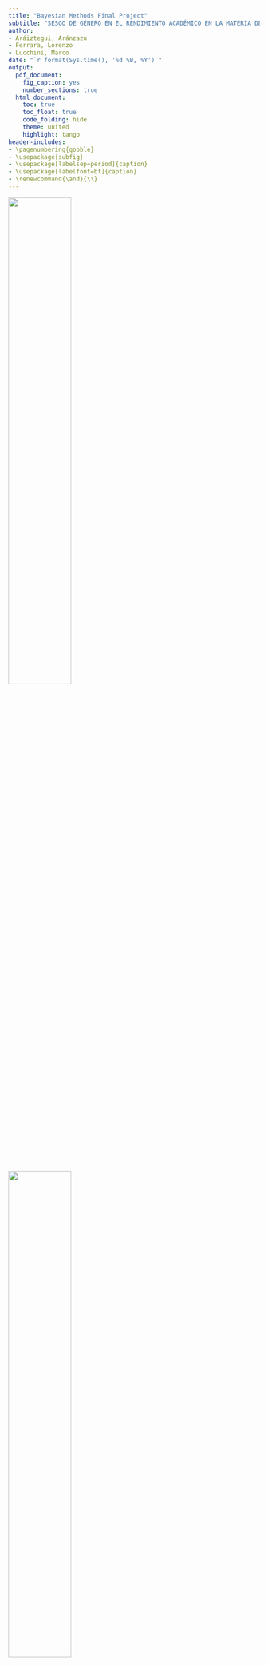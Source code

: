 ```yaml
---
title: "Bayesian Methods Final Project"
subtitle: "SESGO DE GÉNERO EN EL RENDIMIENTO ACADÉMICO EN LA MATERIA DE MATEMÁTICAS"
author:
- Aráiztegui, Aránzazu
- Ferrara, Lorenzo
- Lucchini, Marco
date: "`r format(Sys.time(), '%d %B, %Y')`"
output:
  pdf_document: 
    fig_caption: yes
    number_sections: true
  html_document:
    toc: true
    toc_float: true
    code_folding: hide
    theme: united
    highlight: tango
header-includes:
- \pagenumbering{gobble}
- \usepackage{subfig}
- \usepackage[labelsep=period]{caption}
- \usepackage[labelfont=bf]{caption}
- \renewcommand{\and}{\\}
---
```



\renewcommand{\contentsname}{Índice}
\renewcommand{\figurename}{Figura}
\renewcommand{\tablename}{Tabla}

\captionsetup{width=.75\textwidth}

\vspace{120mm}

<left>
![](Logo UPC.png){width="50%"}
</left> <right>
![](Logo UB.png){width="50%"}
</right> 

\newpage

\tableofcontents

\pagebreak

\pagenumbering{arabic}


```r
knitr::opts_chunk$set(echo = FALSE, warning = FALSE)
knitr::opts_chunk$set(out.width = '70%')
knitr::opts_chunk$set(fig.align = "center")
# knitr::opts_chunk$set(results = "hide")
# knitr::opts_chunk$set(message =FALSE)
library(knitr)
library(kableExtra)
library(summarytools)
library(ggplot2)
library(fastDummies)
library(R2jags)
library(truncnorm)
```

```r
load("alumni.Rdata")
alumni$AREA_TERRITORIAL[alumni$AREA_TERRITORIAL == "Maresme Vallès Oriental" | alumni$AREA_TERRITORIAL == "Maresme-Vallès Oriental"] = "Maresme - Vallès Oriental" 

alumni$AREA_TERRITORIAL = factor(alumni$AREA_TERRITORIAL)
```




# Introducción 

El sesgo de género está presente en numerosos ámbitos de nuestra vida y se aprecia de forma notable en el ámbito educativo, más concretamente en las materias del ámbito STEAM. 
\
Parece ser que aunque no hay una evidente brecha de género en el comienzo de los estudios primarios, el sesgo de género comienza a aparecer de forma clara a lo largo del proceso educativo, agudizándose en las últimas etapas de la educación obligatoria y evidenciándose de forma clara en la educación universitaria.

## Descripción del problema

Con el objetivo de evaluar la capacidad y el nivel de competencia en las diferentes áreas del conocimiento que tiene el alumnado de Cataluña, el Departament d’Educació de la Generalitat de Cataluña realiza una prueba de competencias y conocimientos básicos en las áreas lingüísticas, matemáticas y científico-tecnológicas en los últimos cursos de la educación primaria y secundaria.
\
Según el Departament se trata de una evaluación de carácter formativo y orientador que pueda servir tanto a los centros como al profesorado y al propio Departament para impulsar las mejoras en el sistema educativo catalán.


## Objectivos del modelo

Este trabajo tiene como objetivo principal ver si existe un sesgo de género en los resultados obtenidos en la competencia matemática con respecto al sexo y a las competencias humanísticas para ello intentaremos crear un modelo que relacione la puntuación obtenida en la competencia matemática con respecto al sexo, a las competencias lingüísticas e incluso con respecto al tipo de centro educativo o al tamaño de la población. 
\
De esta manera podríamos ver si en el sexo femenino no se da una diferencia entre el rendimiento en humanidades y matemáticas, personas con bajo rendimiento en humanidades también lo tendrían en matemáticas. 
\
Y en cambio en el sexo masculino personas con bajo rendimiento en humanidades tendrían buenos resultados en matemáticas.
\
Si ampliamos los datos y vemos la tabla de resultados para un mismo individuo en sexto de primaria y cuarto de la podríamos establecer un segundo objetivo que sería ver si se mantienen los resultados en ambos sexos o si hay diferencias significativas en cuanto al rendimiento en el área de matemáticas al aumentar la edad.


\newpage

# Descripción de la base de datos

La base de datos utilizada es una mezcla de los datos ofrecidos para cuarto curso de ESO y los datos que se ofrecen para sexto curso de primaria. La razón de realizar la fusión de las dos tablas es poder evaluar la evolución de una misma persona desde el final de la educación primaria hasta el final de la educación secundaria. Se puede acceder a la base de datos completa en el siguiente enlace:
\
[Avaluació de quart d’Educació Secundària Obligatòria | Dades obertes de Catalunya](https://analisi.transparenciacatalunya.cat/Educaci-/Avaluaci-de-quart-d-Educaci-Secund-ria-Obligat-ria/59vm-wwq7)

[Avaluació de sisè d'educació primària | Dades obertes de Catalunya](https://analisi.transparenciacatalunya.cat/Educaci-/Avaluaci-de-sis-d-educaci-prim-ria/rk5x-gny6)
\
El dataset contiene los resultados obtenidos por el alumnado de cuarto curso de ESO y los datos que se ofrecen para sexto curso de primaria en la evaluación de competencias básicas desde el año 2012.
\
El código de alumno se utilizó para hacer comparativas con los resultados obtenidos.
\
La base de datos ha sido actualizada el 20 de octubre de 2022 y contiene los datos de 46384 estudiantes.



## Definición de las variables utilizadas

Base de dades 

| Nom de columna | Descripció | Tipus |
|--------------------|-----------------------------------------------|----------------|
| PMAT_4 | Puntuació global ponderada de competència matemàtica en el examen de Quart | Nombre |
| PMAT_6 | Puntuació global ponderada de competència matemàtica en el examen de Sisè | Nombre |
| PLENG_4 | Puntuació global ponderada de la competència lingüística en llengua catalana y castellana en el examen de Quart | Nombre |
| PLENG_6 | Puntuació global ponderada de la competència lingüística en llengua catalana y castellana en el examen de Sisè | Nombre |
| PANG_4 | Puntuació global ponderada de la competència lingüística en llengua anglesa en el examen de Quart | Nombre |
| PANG_6 | Puntuació global ponderada de la competència lingüística en llengua anglesa en el examen de Sisè | Nombre |
| GENERE | Gènere de l’alumne/a que es presenta a l’avaluació | Text Pla |
| AREA_TERRITORIAL | Regió on es troba el centre de l’alumne/a que es presenta a l’avaluació | Text Pla |
| NATURALESA | Determina si el centre de l’alumne/a és públic, privat o concertat | Text Pla |
| HÀBITAT | Municipis per trams de població | Text Pla|



## Análisis exploratorio de los datos

En el análisis inicial de los datos podemos ver que la distribución de hombres y mujeres es uniforme con una proporción de 50,1% niños y 49,9% niñasen. 
\
La distribución de alumnos por áreas es la siguiente.

```r
area = alumni$AREA_TERRITORIAL
ggplot(data.frame(area), aes(x=area)) +
  geom_bar(fill="royalblue3") +
  theme(axis.text.x = element_text(angle = 335, vjust = 1, hjust=0)) +
  theme(plot.margin = margin(0,2,0,2, "cm")) +
  ggtitle("Distribución de alumnos entre las áreas", ) + 
  ylab("Número") +
  xlab("Àrea")
```

Según el tamaño de la población los datos de los que disponemos se concentran en individuos de ciudades de tamaño medio o grande.

```r
ciudad = factor(alumni$HÀBITAT, levels = c("Fins a 10000", "De 10001 a 100000", "Més de 100000"))
ggplot(data.frame(ciudad), aes(x=ciudad)) +
  geom_bar(fill="royalblue3") +
  theme(axis.text.x = element_text(angle = 335, vjust = 0.5, hjust=0)) +
  theme(plot.margin = margin(0,1,0,0, "cm")) +
  ggtitle("Distribución de alumnos entre las hàbitat", ) + 
  ylab("Número") +
  xlab("Habitàt")
```

Pasamos ahora a la nota obtenida en el examen de inglés, lengua y matemáticas en el examen de Sisè y Quart. Los grados se dividen entre niños y niñas. Del gráfico suponemos que los chicos tienden a tener peores notas en inglés y lengua mientras que obtienen mejores resultados en matemáticas con respecto a las chicas.

```r
set.seed(1234)
df=alumni[sample(1:length(alumni$PMAT_6), replace = F, size = 4000), ]

library(tidyverse)

df_tmp = df[,c("PMAT_4",   "PMAT_6",  "PLENG_4",   "PLENG_6",   "PANG_4", "PANG_6",  "GENERE")]
keep = c("PMAT_4",   "PMAT_6",  "PLENG_4",   "PLENG_6",   "PANG_4", "PANG_6",  "GENERE")
df2 = df_tmp[,keep] %>%   # select relevant columns 
  pivot_longer(c(1,2,3,4,5,6),names_to = 'Test')



library(ggplot2)
library(GGally)
ggplot(data = df2, aes(x=GENERE,y=value, fill=GENERE)) + 
  geom_boxplot()+
#  scale_fill_brewer(palette="Green") + 
#  geom_jitter(shape=16, position=position_jitter(0.2))+
  labs(title = 'Comparación de resultados educativos por género',
       y='Notas',x='') +
  facet_wrap(~Test,nrow = 1)
```


En el siguiente gráfico podemos ver las diferencias entre las calificaciones en matemáticas, inglés y lengua de cada sexo dependiendo del nivel educativo. Si comparamos la misma asignatura en los dos cursos los datos muestran una distribución casi lineal y con poca variabilidad, lo cual nos hace pensar que el alumnado que obtiene buenos resultados en sexto de primaria también obtienen buenos resultados al acabar la secundaria, como cabría esperar.
También cabe destacar la distribución de las frecuencias por género, en especial en el caso de matemáticas donde parece observarse una diferencia más evidente entre chicos y chicas.

```r
keep = c("PMAT_4",   "PMAT_6",  "PLENG_4",   "PLENG_6",   "PANG_4", "PANG_6",  "GENERE")
set.seed(1999)
df_sampl <- df[sample(1:dim(df)[1], 1000), keep]

# Different aesthetics for different plot sections and plot types
my_dens <- function(data, mapping, ...) {
  ggplot(data = data, mapping=mapping) +
    geom_density(..., mapping = ggplot2::aes(color = GENERE, alpha = 0.7), fill=NA) 
}

ggpairs(
  df_sampl[,],
  mapping = ggplot2::aes(color = GENERE, alpha = 0.8),
  diag = list(continuous = my_dens),
  upper = list(continuous = wrap("density", alpha = 0.5), combo = "box_no_facet"),
  lower = list(continuous = wrap("points", alpha = 0.3), combo = wrap("dot_no_facet", alpha = 0.4)),
  title = "Comparación de resultados entre sujetos"
)
```



\newpage
# Análisis bayesiano

## Modelo 1

Para describir qué tan bien obtendrá un estudiante en el examen Quart Maths, usamos las calificaciones que obtuvo en los exámenes Sise y las que obtuvo en los exámenes Quart English and Language. Dado que nuestro objetivo es explicar si el género influye en el desempeño de un estudiante, llevándolo a obtener mejores resultados que sus compañeros, utilizamos las calificaciones desde una perspectiva diferencial con respecto al promedio, es decir, $$ MAT_4 = MAT_4 - media(MAT_4) $$ y lo mismo para todos los demás grados utilizados dentro del modelo. También usamos el género del estudiante, la región de origen, el tamaño de la ciudad y la interacción entre el género y los puntajes de los exámenes de idioma de la escuela secundaria en el modelo. Esta última covariable nos ayudará a explicar si los chicos tienen rendimientos opuestos en las dos materias con respecto al rendimiento medio.
\
Se crea un modelo jerárquico con la región de origen para agregar un efecto aleatorio debido al área. Se supone que todas las regiones tienen una distribución normal con media 0 mientras que la varianza cambia para cada una. Sin embargo, se obtiene a partir de una única distribución común a todas las regiones.

### Presentacion del modelo

El modelo utilizado es el siguiente.

$$y_i \sim N( b_0 + mat_4*x^1_i + leng_4 * x^2_i + leng_6 * x^3_i + ing_4*x^4_i + ing^6*x^5_i  + \ publica*x^6_i $$ 
$$+ \ ciudPeq*x^7_i + ciudGrande*x^8_i + sexo_h*x^9_i + interaccion*x^2_i*x^9_i + G[area[i]], tau_y)$$

Suponemos que el coeficiente tiene la siguiente distribución. Elegimos la distribución normal estándar ya que las variables son un sesgo de la media de cada examen.

$$ b_0 \sim  N(0, 1) $$ 
$$ mat_4 \sim N(0, 1)   $$
$$ leng_4 \sim N(0, 1) $$
$$ leng_6 \sim N(0, 1) $$
$$ ing_4 \sim N(0, 1) $$
$$ ing_6 \sim N(0, 1) $$
$$ publica \sim N(0, 1) $$
$$ ciudPeq \sim N(0, 1) $$
$$ ciudGrande \sim N(0, 1) $$
$$ sexo_h \sim N(0, 1) \ \ \ x^9 \ es \ 1 \ si \ es \ hombre$$
$$ interaccion \sim N(0, 1) $$
$$ tau_y \sim \Gamma(0.001, 0.001) $$
$$ sigma_y = \frac{1}{\sqrt{tau_y}} $$
$$ G_i \sim N(0, tau_g) $$
$$ tau_g \sim \Gamma(0.001, 0.001) $$
$$ sigma_g = \frac{1}{\sqrt{tau_g}} $$


```r
names(alumni)[4] = "HABITAT"
alumni = dummy_cols(alumni, select_columns = c("NATURALESA", "GENERE", "HABITAT"), remove_first_dummy = T, remove_selected_columns = T)
areas = dummy_cols(data.frame(Area = alumni$AREA_TERRITORIAL), remove_first_dummy = T, remove_selected_columns = T)
names(areas)=levels(alumni$AREA_TERRITORIAL)[-1]
m=dim(areas)[2]

m4 = mean(alumni$PMAT_4)

alumni$PLENG_6 = alumni$PLENG_6 - mean(alumni$PLENG_6)  # Plen_6  = delta_pl_6
alumni$PLENG_4 = alumni$PLENG_4 - mean(alumni$PLENG_4)  # Plen_6  = delta_pl_6
alumni$PANG_6 = alumni$PANG_6 - mean(alumni$PANG_6)  # Plen_6  = delta_pa_6
alumni$PANG_4 = alumni$PANG_4 - mean(alumni$PANG_4)  # Plen_6  = delta_pa_4
alumni$PMAT_6 = alumni$PMAT_6 - mean(alumni$PMAT_6)  # Plen_6  = delta_pa_6
alumni$PMAT_4 = alumni$PMAT_4 - mean(alumni$PMAT_4)  # Plen_6  = delta_pa_6

n = 4000
set.seed(1234)
id_train = sample(1:length(alumni$PMAT_6), replace = F, size = n)
train = alumni[id_train, ]
test = alumni[-id_train, ]

areas_train = areas[id_train, ]
areas_test = areas[-id_train, ]

```


```r
mod.alumni.1 <- "
model {

 for (i in 1:n) {
  y[i]~ dnorm(b0 + mat6*x1[i] + leng4*x2[i] + leng6*x3[i] + ing4*x4[i] + ing6*x5[i] + publica*x6[i] + ciud_peq*x7[i] + ciud_grande*x8[i] + sexo*x9[i] + interaccion*x2[i]*x9[i] + sum(G*geo[i,]), tau_y)
 }
 
 b0 ~ dnorm(0, 1)
 mat6 ~ dnorm(0, 1)  
 leng4 ~ dnorm(0, 1)
 leng6 ~ dnorm(0, 1)
 ing4 ~ dnorm(0, 1)
 ing6 ~ dnorm(0, 1)
 publica ~ dnorm(0, 1)
 ciud_peq ~ dnorm(0, 1)
 ciud_grande ~ dnorm(0, 1)
 sexo ~ dnorm(0, 1)
 interaccion ~ dnorm(0, 1)

 tau_y ~ dgamma(0.001, 0.001)
 sigma_y <- 1/sqrt(tau_y)
 
 for(i in 1:m) {
  G[i] ~ dnorm(0, tau_g)
 }
 
 tau_g ~ dgamma(0.001, 0.001)
  sigma_g <- 1/sqrt(tau_g)
}
"

Iter <- 5000
Burn <- 400
Chain <- 2
Thin <- 1 # per eliminare l'effetto dell'autocorrelazione delle simulazioni

data.1 <- list(y = train$PMAT_4, x1 = train$PMAT_6, x2=train$PLENG_4, x3=train$PLENG_6, x4=train$PANG_4, x5=train$PANG_6, x6=train$NATURALESA_Pública, x7=train$`HABITAT_Fins a 10000`, x8=train$`HABITAT_Més de 100000`, x9=train$GENERE_H, geo= areas_train, n = dim(train)[1], m=m)

parameters.1 <- c("b0", "mat6", "leng4", "leng6", "ing4", "ing6", "publica", "ciud_peq", "ciud_grande", "sexo", "interaccion", "sigma_y", "sigma_g", "G")

initials.1=list(list(b0 = 3, mat6 = 1, leng4= 0.1, leng6=0, ing4=0, ing6=0, publica=0, ciud_peq=0,ciud_grande=0,sexo=0,interaccion=0,
                   tau_y = 4, tau_g= 4, G=rep(0,m)),
              list(b0 = 2, mat6 = 1.5, leng4= 0.2 , leng6=0, ing4=1, ing6=1, publica=1, ciud_peq=1, ciud_grande=1,sexo=1,interaccion=1,
                   tau_y = 2, tau_g = 2, G=rep(0,m)))
```

### Simulación de modelo

Ejecutamos nuestro modelo en un conjunto de datos de prueba de $4 \ 000$ estudiantes. Usamos el paquete `JAGS` para realizar simulaciones utilizando algoritmos de MCMC ya que realizar el problema analíticamente sería casi imposible.
\
Usando dos cadenas diferentes de 5000 iteraciones de largo y eliminando las primeras 400 iteraciones, obtenemos los siguientes resultados. Como puede ver, las dos cadenas convergen y, por lo tanto, el resultado de nuestro modelo es estable.

```r
alumni.sim.1 <- jags(data.1, inits=initials.1, parameters.to.save=parameters.1, 
		  n.iter=(Iter*Thin+Burn),n.burnin=Burn, n.thin=Thin, n.chains=Chain, 
		  model=textConnection(mod.alumni.1))
```

```r
par(mar = c(2, 2, 2, 2))
traceplot(alumni.sim.1, mfrow = c(4,3), varname = parameters.1, col=c("black","red"), ask=F)
```

### Interpretación y validación de los modelos

Los coeficientes obtenidos de nuestro modelo tienen las siguientes distribuciones. Si bien las distribuciones relativas a los votos parecen muy cercanas a cero, todas son significativas, el rango tan reducido se debe al valor de los votos que varía en un rango de alrededor de $\pm 30$ votos.
\ 
Sin embargo, es interesante observar que el efecto aleatorio debido a todas las regiones tiene una distribución centrada alrededor de 0. Lo mismo ocurre con el tamaño de la ciudad. Por lo tanto, no podemos considerar su contribución relevante dentro del modelo y, posteriormente, intentaremos eliminar su contribución.

```r
output = alumni.sim.1
significance = !(output$BUGSoutput$summary[,3]<0 & output$BUGSoutput$summary[,7]>0)
# print(significance)

linea = which(rownames(output$BUGSoutput$summary)=="deviance")
confid.inter = output$BUGSoutput$summary[-linea,c(3,7,1)]  # small, big, mean

par(mfrow=c(1,1), mar = c(6, 3, 2, 1))
plot(1:length(confid.inter[,1]), confid.inter[,3], col="grey", pch=16, axes = F, xlab="", ylab="", ylim = c(-3,11), main = "Intervalo de confianza del 95% para los coeficientes")
segments(x0=1:length(confid.inter[,1]), y0 = confid.inter[,1], x1 = 1:length(confid.inter[,1]), y1 = confid.inter[,2], lty = 2)
points(1:length(confid.inter[,1]), confid.inter[,3], col="grey", pch=16)
box()
axis(1, 1:length(rownames(confid.inter)), rownames(confid.inter), las = 2)
axis(2, -3:11, -3:11)
points(1:length(confid.inter[,1]), confid.inter[,2], col="red", pch=16)
points(1:length(confid.inter[,1]), confid.inter[,1], col="blue", pch=16)
abline(h=0, lty=2)

```


```r
print(alumni.sim.1, digits=2)
```


Ahora validamos nuestro modelo usando los cuantiles 25%, 50% y 75% como estadísticas. Estos valores los obtenemos simulando nuestro modelo sobre un subconjunto del testset obtenido como complemento del conjunto de entrenamiento inicial. Nuevamente usamos $4 \ 000$ estudiantes.


```r
M = 4000
# M = 10
set.seed(2023)
id_test_pred = sample(1:dim(test)[1],M)
test_pred = test[id_test_pred,-c(2,3)]
areas_test_pred = areas_test[id_test_pred,]
X = cbind(rep(1,n),as.matrix(test_pred), as.matrix(areas_test_pred), as.matrix(test_pred$PLENG_4*(test_pred$GENERE_H)))

C = confid.inter[,3]
C = C[c("b0", "mat6", "leng4", "leng6", "ing4", "ing6", "publica", "sexo", "ciud_peq", "ciud_grande", "G[1]",  "G[2]", "G[3]", "G[4]", "G[5]", "G[6]", "G[7]", "G[8]", "G[9]", "interaccion")]

y_t = rnorm(M, X %*% C, confid.inter["sigma_y",3]) + m4
per <- quantile(y_t, c(0.25, 0.5, 0.75))
# print(per)
# y_t <- rtruncnorm(M, a = -m4 ,b = 100-m4, X %*% C, confid.inter["sigma_y",3]) + m4
# per2 <- quantile(y_t, c(0.25, 0.5, 0.95))
# print(per2)
```

```r
real <- quantile(train$PMAT_4+m4, c(0.25, 0.5, 0.75))

ggplot() +
  geom_histogram(data=train, aes(x = PMAT_4+m4, y=..density..), color = "grey", fill = "royalblue3") +
  ggtitle("Comparación entre la distribución PMAT_4 y el valor obtenido por las estadísticas", ) +
  geom_vline(xintercept=per[1], linetype="dashed", color = "red", size = 1) +
  geom_vline(xintercept=per[2], linetype="dashed", color = "red", size = 1) + 
  geom_vline(xintercept=per[3], linetype="dashed", color = "red", size = 1) + 
  geom_vline(xintercept=real[1], linetype="dashed", color = "blue", size = 0.5) +
  geom_vline(xintercept=real[2], linetype="dashed", color = "blue", size = 0.5) + 
  geom_vline(xintercept=real[3], linetype="dashed", color = "blue", size = 0.5) + 
  ylab("Densidad") +
  xlab("Nota") 
```

Como puede verse, los tres estadísticos parecen estar bien dispuestos en la distribución de referencia, aunque se mantienen ligeramente por debajo de los valores reales.
\
Intentemos eliminar los efectos de área para que nuestro modelo sea más interpretable.

## Modelo 2 sin areas territoriales

Dado que los coeficientes de las áreas territoriales resultaron con una distribución centrada alrededor de cero, tratamos de eliminar esa covariable del modelo para que sea más fácil de interpretar.

### Presentacion de los modelos 2

Usamos el mismo modelo ilustrado arriba en el que eliminamos las covariables relacionadas con el área geográfica.
Para los coeficientes asumimos siempre una distribución normal estándar para partir de la hipótesis de que los alumnos se comportan con respecto a la media de los alumnos de la misma forma que se comportaron en los demás exámenes.

```r
mod.alumni.2 <- "
model {

 for (i in 1:n) {
  y[i]~ dnorm(b0 + mat6*x1[i] + leng4*x2[i] + leng6*x3[i] + ing4*x4[i] + ing6*x5[i] + publica*x6[i] + ciud_peq*x7[i] + ciud_grande*x8[i] + sexo*x9[i] + interaccion*x2[i]*x9[i], tau_y)
 }
 
 b0 ~ dnorm(0, 1)
 mat6 ~ dnorm(0, 1)  
 leng4 ~ dnorm(0, 1)
 leng6 ~ dnorm(0, 1)
 ing4 ~ dnorm(0, 1)
 ing6 ~ dnorm(0, 1)
 publica ~ dnorm(0, 1)
 ciud_peq ~ dnorm(0, 1)
 ciud_grande ~ dnorm(0, 1)
 sexo ~ dnorm(0, 1)
 interaccion ~ dnorm(0, 1)

 tau_y ~ dgamma(0.001, 0.001)
 sigma_y <- 1/sqrt(tau_y)

}
"

Iter <- 5000
Burn <- 400
Chain <- 2
Thin <- 1 #per eliminare l'effetto dell'autocorrelazione delle simulazioni

data.2 <- with(train, list(y = PMAT_4, x1 = PMAT_6, x2=PLENG_4, x3=PLENG_6, x4=PANG_4, x5=PANG_6, x6=NATURALESA_Pública, x7=`HABITAT_Fins a 10000`, x8=`HABITAT_Més de 100000`, x9=GENERE_H, n = dim(train)[1]))

parameters.2 <- c("b0", "mat6", "leng4", "leng6", "ing4", "ing6", "publica", "ciud_peq", "ciud_grande", "sexo", "interaccion", "sigma_y")

initials.2=list(list(b0 = 3, mat6 = 1, leng4= 0.1, leng6=0, ing4=0, ing6=0, publica=0, ciud_peq=0,ciud_grande=0,sexo=0, interaccion=0,
                   tau_y = 4),
              list(b0 = 2, mat6 = 1.5, leng4= 0.2, leng6=0, ing4=1, ing6=1, publica=1, ciud_peq=1, ciud_grande=1,sexo=1, interaccion=1,
                   tau_y = 2))
```

### Simulación de modelo 2

Al igual que hicimos en el modelo anterior, aquí también usamos el paquete JAGS para simular el modelo a través de MCMC. El resultado es el siguiente.

```R
alumni.sim.2 <- jags(data.2, inits=initials.2, parameters.to.save=parameters.2, 
		  n.iter=(Iter*Thin+Burn),n.burnin=Burn, n.thin=Thin, n.chains=Chain, 
		  model=textConnection(mod.alumni.2))
```

```r
par(mar = c(2, 2, 2, 2))
traceplot(alumni.sim.2, mfrow = c(4,3), varname = parameters.2, col=c("black","red"), ask=F)
```


También en este caso las cadenas convergen y luego procedemos a analizar el modelo.


### Interpretación y validación de los modelos 2

En cuanto al modelo 1, recordamos que las covariables relativas a las notas se expresan en términos de la diferencia entre el resultado y la media. Podemos ver que incluso después de eliminar las covariables relacionadas con el área geográfica, el coeficiente relacionado con la ciudad siempre se distribuye normalmente alrededor de 0.

```r
print(alumni.sim.2, digits=2)
```

```r
output = alumni.sim.2

significance = !(output$BUGSoutput$summary[,3]<0 & output$BUGSoutput$summary[,7]>0)
# print(significance)

linea = which(rownames(output$BUGSoutput$summary)=="deviance")
confid.inter = output$BUGSoutput$summary[-linea,c(3,7,1)]

par(mfrow=c(1,1), mar = c(6, 3, 2, 1))
plot(1:length(confid.inter[,1]), confid.inter[,3], col="grey", pch=16, axes = F, xlab="", ylab="", ylim = c(-3,11), main = "Intervalo de confianza del 95% para los coeficientes")
segments(x0=1:length(confid.inter[,1]), y0 = confid.inter[,1], x1 = 1:length(confid.inter[,1]), y1 = confid.inter[,2], lty = 2)
points(1:length(confid.inter[,1]), confid.inter[,3], col="grey", pch=16)
box()
axis(1, 1:length(rownames(confid.inter)), rownames(confid.inter), las = 2)
axis(2, -3:11, -3:11)
points(1:length(confid.inter[,1]), confid.inter[,2], col="red", pch=16)
points(1:length(confid.inter[,1]), confid.inter[,1], col="blue", pch=16)
abline(h=0, lty=2)
```

Como en el caso anterior, analicemos las estadísticas relativas a los percentiles 25%, 50% y 75%.

```r
M = 4000
# M = 10
set.seed(2023)
id_test_pred = sample(1:dim(test)[1],M)
test_pred = test[id_test_pred,-c(2,3)]
areas_test_pred = areas_test[id_test_pred,]
X = cbind(rep(1,n),as.matrix(test_pred), as.matrix(test_pred$PLENG_4*(test_pred$GENERE_H)))

C = confid.inter[,3]
C = C[c("b0", "mat6", "leng4", "leng6", "ing4", "ing6", "publica", "sexo", "ciud_peq", "ciud_grande", "interaccion")]

y_t = rnorm(M, X %*% C, confid.inter["sigma_y",3]) + m4
per <- quantile(y_t, c(0.25, 0.5, 0.75))
# print(per)
# y_t <- rtruncnorm(M, a = -m4 ,b = 100-m4, X %*% C, confid.inter["sigma_y",3]) + m4
# per2 <- quantile(y_t, c(0.25, 0.5, 0.95))
# print(per2)
```

```r
real <- quantile(train$PMAT_4+m4, c(0.25, 0.5, 0.75))

ggplot() +
  geom_histogram(data=train, aes(x = PMAT_4+m4, y=..density..), color = "grey", fill = "royalblue3") +
  ggtitle("Comparación entre la distribución PMAT_4 y el valor obtenido por las estadísticas", ) +
  geom_vline(xintercept=per[1], linetype="dashed", color = "red", size = 1) +
  geom_vline(xintercept=per[2], linetype="dashed", color = "red", size = 1) + 
  geom_vline(xintercept=per[3], linetype="dashed", color = "red", size = 1) + 
  geom_vline(xintercept=real[1], linetype="dashed", color = "blue", size = 0.5) +
  geom_vline(xintercept=real[2], linetype="dashed", color = "blue", size = 0.5) + 
  geom_vline(xintercept=real[3], linetype="dashed", color = "blue", size = 0.5) + 
  ylab("Densidad") +
  xlab("Nota") 
```
El modelo resultante parece ser casi tan fiel como el anterior y además en este caso las estadísticas obtenidas de la simulación con el test set tienen valores ligeramente inferiores a las estadísticas reales.
\
También en este caso se procede a eliminar la covariable de ciudad para obtener un modelo más fácilmente interpretable.

## Modelo 3: quito "ciudad"

Reducimos aún más nuestro modelo manteniendo únicamente las calificaciones obtenidas en los exámenes de Mate, idioma e inglés en los exámenes de Sisè, idioma e inglés en los exámenes de Quart, el género, el tipo de escuela (pública o privada) y la interacción entre género y nota de idioma en Quart.

### Presentacion de los modelos 3

El modelo implementado es el siguiente.


$$y_i \sim N( b_0 + mat_4*x^1_i + leng_4 * x^2_i + leng_6 * x^3_i + ing_4*x^4_i + ing^6*x^5_i  + \ publica*x^6_i + sexo_h*x^9_i + interaccion*x^3_i*x^9_i, tau_y)$$

Suponemos que el coeficiente tiene la siguiente distribución. Elegimos la distribución normal estándar ya que las variables son un sesgo de la media de cada examen.

$$ b_0 \sim  N(0, 1) $$ 
$$ mat_4 \sim N(0, 1)   $$
$$ leng_4 \sim N(0, 1) $$
$$ leng_6 \sim N(0, 1) $$
$$ ing_4 \sim N(0, 1) $$
$$ ing_6 \sim N(0, 1) $$
$$ publica \sim N(0, 1) $$
$$ sexo_h \sim N(0, 1) \ \ \ x^9 \ es \ 1 \ si \ es \ hombre$$
$$ interaccion \sim N(0, 1) $$
$$ tau_y \sim \Gamma(0.001, 0.001) $$
$$ sigma_y = \frac{1}{\sqrt{tau_y}} $$


```r
mod.alumni.3 <- "
model {

 for (i in 1:n) {
  y[i]~ dnorm(b0 + mat6*x1[i] + leng4*x2[i] + leng6*x3[i] + ing4*x4[i] + ing6*x5[i] + publica*x6[i] + sexo*x9[i] + interaccion*x2[i]*x9[i], tau_y)
 }
 
 b0 ~ dnorm(0, 1)
 mat6 ~ dnorm(0, 1)  
 leng4 ~ dnorm(0, 1)
 leng6 ~ dnorm(0, 1)
 ing4 ~ dnorm(0, 1)
 ing6 ~ dnorm(0, 1)
 publica ~ dnorm(0, 1)
 sexo ~ dnorm(0, 1)
 interaccion ~ dnorm(0, 1)

 tau_y ~ dgamma(0.001, 0.001)
 sigma_y <- 1/sqrt(tau_y)

}
"

Iter <- 5000
Burn <- 400
Chain <- 2
Thin <- 1 #per eliminare l'effetto dell'autocorrelazione delle simulazioni

data.3 <- with(train, list(y = PMAT_4, x1 = PMAT_6, x2=PLENG_4, x3=PLENG_6, x4=PANG_4, x5=PANG_6, x6=NATURALESA_Pública, x9=GENERE_H, n = dim(train)[1]))

parameters.3 <- c("b0", "mat6", "leng4", "leng6", "ing4", "ing6", "publica", "sexo", "interaccion", "sigma_y")

initials.3=list(list(b0 = 3, mat6 = 1, leng4= 0.1, leng6=0, ing4=0, ing6=0, publica=0,sexo=0, interaccion=0,
                   tau_y = 4),
              list(b0 = 2, mat6 = 1.5, leng4= 0.3, leng6=0, ing4=1, ing6=1, publica=1, sexo=1, interaccion=1,
                   tau_y = 2))
```

### Simulación de modelo 3

También en este caso se simula el modelo ya que una resolución analítica requeriría un esfuerzo computacional más que considerable.

```r
alumni.sim.3 <- jags(data.3, inits=initials.3, parameters.to.save=parameters.3, 
		  n.iter=(Iter*Thin+Burn),n.burnin=Burn, n.thin=Thin, n.chains=Chain, 
		  model=textConnection(mod.alumni.3))
```

```r
par(mar = c(2, 2, 2, 2))
traceplot(alumni.sim.3, mfrow = c(4,3), varname = parameters.3, col=c("black","red"), ask=F)
```


Como puede verse también en este caso el modelo converge.

### Interpretación y validación de los modelos 3

También en este modelo recordamos que los coeficientes relativos a los resultados escolares se obtienen como diferencia de la media relativa al examen. Observamos que son valores muy cercanos a 0 pero a pesar de esto las distribuciones no contienen 0 en el intervalo de confianza del 95%. Por lo tanto, todas las covariables son significativas.

```r
print(alumni.sim.3, digits=2)
```


```r
output = alumni.sim.3
significance = !(output$BUGSoutput$summary[,3]<0 & output$BUGSoutput$summary[,7]>0)
# print(significance)

linea = which(rownames(output$BUGSoutput$summary)=="deviance")
confid.inter = output$BUGSoutput$summary[-linea,c(3,7,1)]

par(mfrow=c(1,1), mar = c(6, 3, 2, 1))
plot(1:length(confid.inter[,1]), confid.inter[,3], col="grey", pch=16, axes = F, xlab="", ylab="", ylim = c(-3,11), main = "Intervalo de confianza del 95% para los coeficientes")
segments(x0=1:length(confid.inter[,1]), y0 = confid.inter[,1], x1 = 1:length(confid.inter[,1]), y1 = confid.inter[,2], lty = 2)
points(1:length(confid.inter[,1]), confid.inter[,3], col="grey", pch=16)
box()
axis(1, 1:length(rownames(confid.inter)), rownames(confid.inter), las = 2)
axis(2, -3:11, -3:11)
points(1:length(confid.inter[,1]), confid.inter[,2], col="red", pch=16)
points(1:length(confid.inter[,1]), confid.inter[,1], col="blue", pch=16)
abline(h=0, lty=2)
```


También en este caso analizamos las estadísticas de los percentiles 25%, 50%, 75%. Nos referimos siempre a la distribución real de las notas obtenidas por los alumnos.


```r
M = 4000
# M = 10
set.seed(2023)
id_test_pred = sample(1:dim(test)[1],M)
test_pred = test[id_test_pred,-c(2,3,10, 11)]
X = cbind(rep(1,n),as.matrix(test_pred), as.matrix(test_pred$PLENG_4*(test_pred$GENERE_H)))

C = confid.inter[,3]
C = C[c("b0", "mat6", "leng4", "leng6", "ing4", "ing6", "publica", "sexo", "interaccion")]

# y_t <- rtruncnorm(M,0,100, X %*% C, confid.inter["sigma_y",3])
y_t = rnorm(M, X %*% C, confid.inter["sigma_y",3]) + m4
#y_t <- rtruncnorm(M, a = -m4 ,b = 100-m4, X %*% C, confid.inter["sigma_y",3]) + m4
per <- quantile(y_t, c(0.25, 0.5, 0.75))
# print(per)
```

```r
real <- quantile(train$PMAT_4+m4, c(0.25, 0.5, 0.75))

ggplot() +
  geom_histogram(data=train, aes(x = PMAT_4+m4, y=..density..), color = "grey", fill = "royalblue3") +
  ggtitle("Comparación entre la distribución PMAT_4 y el valor obtenido por las estadísticas", ) +
  geom_vline(xintercept=per[1], linetype="dashed", color = "red", size = 1) +
  geom_vline(xintercept=per[2], linetype="dashed", color = "red", size = 1) + 
  geom_vline(xintercept=per[3], linetype="dashed", color = "red", size = 1) + 
  geom_vline(xintercept=real[1], linetype="dashed", color = "blue", size = 0.5) +
  geom_vline(xintercept=real[2], linetype="dashed", color = "blue", size = 0.5) + 
  geom_vline(xintercept=real[3], linetype="dashed", color = "blue", size = 0.5) + 
  ylab("Densidad") +
  xlab("Nota") 
```

Las estadísticas siempre están a la izquierda de las estadísticas reales, pero aún consideramos que el modelo es satisfactorio y sin una pérdida significativa de descriptividad en comparación con el modelo inicial, que era mucho más pesado.
Comparando también los índices DIC vemos que los modelos tienen los siguientes valores mod_1 = `r round(alumni.sim.1$BUGSoutput$DIC,2)` , mod_2 = `r round(alumni.sim.2$BUGSoutput$DIC,2)` and mod_3 = `r round(alumni.sim.3$BUGSoutput$DIC,2)`. Les recordamos que para el índice DIC más bajo es mejor por lo que confirmamos la elección del modelo 3.
\
Así que vamos a analizarlo en detalle.




\newpage 

# Implementación del modelo

```r
load("alumni.Rdata")
alumni$AREA_TERRITORIAL[alumni$AREA_TERRITORIAL == "Maresme Vallès Oriental" | alumni$AREA_TERRITORIAL == "Maresme-Vallès Oriental"] = "Maresme - Vallès Oriental" 

alumni$AREA_TERRITORIAL = factor(alumni$AREA_TERRITORIAL)

names(alumni)[4] = "HABITAT"
alumni = dummy_cols(alumni, select_columns = c("NATURALESA", "GENERE", "HABITAT"), remove_first_dummy = T, remove_selected_columns = T)
areas = dummy_cols(data.frame(Area = alumni$AREA_TERRITORIAL), remove_first_dummy = T, remove_selected_columns = T)
names(areas)=levels(alumni$AREA_TERRITORIAL)[-1]
m=dim(areas)[2]

m4 = mean(alumni$PMAT_4)

alumni$PLENG_6 = alumni$PLENG_6 - mean(alumni$PLENG_6)  # Plen_6  = delta_pl_6
alumni$PLENG_4 = alumni$PLENG_4 - mean(alumni$PLENG_4)  # Plen_6  = delta_pl_6
alumni$PANG_6 = alumni$PANG_6 - mean(alumni$PANG_6)  # Plen_6  = delta_pa_6
alumni$PANG_4 = alumni$PANG_4 - mean(alumni$PANG_4)  # Plen_6  = delta_pa_4
alumni$PMAT_6 = alumni$PMAT_6 - mean(alumni$PMAT_6)  # Plen_6  = delta_pa_6
alumni$PMAT_4 = alumni$PMAT_4 - mean(alumni$PMAT_4)  # Plen_6  = delta_pa_6

n = round(0.8*dim(alumni)[1])
set.seed(1234)
id_train = sample(1:length(alumni$PMAT_6), replace = F, size = n)
train = alumni[id_train, ]
test = alumni[-id_train, ]

areas_train = areas[id_train, ]
areas_test = areas[-id_train, ]

```

```r
mod.alumni.3 <- "
model {

 for (i in 1:n) {
  y[i]~ dnorm(b0 + mat6*x1[i] + leng4*x2[i] + leng6*x3[i] + ing4*x4[i] + ing6*x5[i] + publica*x6[i] + sexo*x9[i] + interaccion*x2[i]*x9[i], tau_y)
 }
 
 b0 ~ dnorm(0, 1)
 mat6 ~ dnorm(0, 1)  
 leng4 ~ dnorm(0, 1)
 leng6 ~ dnorm(0, 1)
 ing4 ~ dnorm(0, 1)
 ing6 ~ dnorm(0, 1)
 publica ~ dnorm(0, 1)
 sexo ~ dnorm(0, 1)
 interaccion ~ dnorm(0, 1)

 tau_y ~ dgamma(0.001, 0.001)
 sigma_y <- 1/sqrt(tau_y)

}
"

Iter <- 5000
Burn <- 400
Chain <- 2
Thin <- 1 #per eliminare l'effetto dell'autocorrelazione delle simulazioni

data.3 <- with(train, list(y = PMAT_4, x1 = PMAT_6, x2=PLENG_4, x3=PLENG_6, x4=PANG_4, x5=PANG_6, x6=NATURALESA_Pública, x9=GENERE_H, n = dim(train)[1]))

parameters.3 <- c("b0", "mat6", "leng4", "leng6", "ing4", "ing6", "publica", "sexo", "interaccion", "sigma_y")

initials.3=list(list(b0 = 3, mat6 = 1, leng4= 0.1, leng6=0, ing4=0, ing6=0, publica=0,sexo=0, interaccion=0,
                   tau_y = 4),
              list(b0 = 2, mat6 = 1.5, leng4= 0.3, leng6=0, ing4=1, ing6=1, publica=1, sexo=1, interaccion=1,
                   tau_y = 2))
```

Analicemos ahora el modelo 3 en detalle. Dado que es un modelo más ligero, podemos entrenarlo en una mayor parte de los estudiantes. Usamos un conjunto de entrenamiento esta vez compuesto por el 80% de los estudiantes (alrededor de $37 \ 000$).
\
También en este caso simulamos el modelo a través del paquete JAGS generando MCMCs. Al igual que en los modelos anteriores, aquí también convergen las dos cadenas de prueba
\
Los coeficientes resultantes de este modelo son siempre significativos. También notamos que la variabilidad de las distribuciones es menor gracias al mayor tamaño del conjunto de datos de entrenamiento.


```r
alumni.sim.3_big <- jags(data.3, inits=initials.3, parameters.to.save=parameters.3, 
		  n.iter=(Iter*Thin+Burn),n.burnin=Burn, n.thin=Thin, n.chains=Chain, 
		  model=textConnection(mod.alumni.3))
```

```r
par(mar = c(2, 2, 2, 2))
traceplot(alumni.sim.3_big, mfrow = c(4,3), varname = parameters.3, col=c("black","red"), ask=F)
```



```r
output = alumni.sim.3_big
significance = !(output$BUGSoutput$summary[,3]<0 & output$BUGSoutput$summary[,7]>0)
# print(significance)

linea = which(rownames(output$BUGSoutput$summary)=="deviance")
confid.inter = output$BUGSoutput$summary[-linea,c(3,7,1)]

par(mfrow=c(1,1), mar = c(6, 3, 2, 1))
plot(1:length(confid.inter[,1]), confid.inter[,3], col="grey", pch=16, axes = F, xlab="", ylab="", ylim = c(-3,11), main = "Intervalo de confianza del 95% para los coeficientes")
segments(x0=1:length(confid.inter[,1]), y0 = confid.inter[,1], x1 = 1:length(confid.inter[,1]), y1 = confid.inter[,2], lty = 2)
points(1:length(confid.inter[,1]), confid.inter[,3], col="grey", pch=16)
box()
axis(1, 1:length(rownames(confid.inter)), rownames(confid.inter), las = 2)
axis(2, -3:11, -3:11)
points(1:length(confid.inter[,1]), confid.inter[,2], col="red", pch=16)
points(1:length(confid.inter[,1]), confid.inter[,1], col="blue", pch=16)
abline(h=0, lty=2)
```


Los valores numéricos de los coeficientes y todos los rangos se pueden ver en la tabla de coeficientes del anexo.

Aquí presentamos un análisis de los valores medios obtenidos de la distribución de los coeficientes:

* $b_0 = `r round(alumni.sim.3_big$BUGSoutput$summary[1,1],2)`$: El intercepto es negativo, así que supongamos que un estudiante promedio (covariables numéricas = 0), mujer, en una escuela privada obtendrá una calificación más baja que el promedio en el examen mat4.

* $ing4 = `r round(alumni.sim.3_big$BUGSoutput$summary[3,1],2)`$: Para la calificación de inglés en el examen Quart el coeficiente es negativo por lo que podemos suponer que una persona que está por encima del promedio en inglés tampoco estará por encima del promedio en matemáticas.

* $ing6 = `r round(alumni.sim.3_big$BUGSoutput$summary[4,1],2)`$: El coeficiente en este caso es positivo, por lo que un alumno que haya obtenido un buen resultado en inglés en el examen Sisè tenderá a tener un buen resultado también en matemáticas.

* $interaccion = `r round(alumni.sim.3_big$BUGSoutput$summary[5,1],2)`$: El valor del coeficiente es negativo. Esto significa que un estudiante varón tenderá a tener un desempeño más bajo en lenguaje que en matemáticas que el estudiante promedio. Este resultado es aún más interesante cuando se compara con el de leng4 ya que el coeficiente se vuelve negativo en promedio para leng4. De acuerdo con el modelo, por lo tanto, un estudiante varón tiene un desempeño opuesto al promedio en los dos exámenes.

* $leng4 = `r round(alumni.sim.3_big$BUGSoutput$summary[6,1],2)`$: El coeficiente es positivo, teniendo en cuenta la interacción significa que una niña que en promedio obtiene buenos resultados en lenguaje en el examen de Quart también tendrá un resultado por encima del promedio en el examen de matemáticas del mismo año. 

* $leng6 = `r round(alumni.sim.3_big$BUGSoutput$summary[7,1],2)`$: Siendo positivo el resultado de mate4 es consistente con el de leng 6 con respecto a la media.

* $mate6 = `r round(alumni.sim.3_big$BUGSoutput$summary[8,1],2)`$: También en este caso el coeficiente es positivo por lo que el resultado de las dos pruebas está de acuerdo. También notamos que el coeficiente es el más grande entre los presentes. La marca de mat6 con respecto a la media es, por tanto, la mayor contribución a la hora de predecir el resultado de mat4.

* $publica = `r round(alumni.sim.3_big$BUGSoutput$summary[9,1],2)`$: El coeficiente también es positivo en este caso. Al ser una variable binaria podemos considerar que un alumno de un colegio público obtendrá una nota media superior a este valor en comparación con el mismo alumno de un colegio privado.

* $sexo = `r round(alumni.sim.3_big$BUGSoutput$summary[10,1],2)`$: También en este caso la variable es binaria por lo que observamos que un alumno varón obtendrá un resultado medio 2,5 puntos superior al de una chica.

* $sigma_y = `r round(alumni.sim.3_big$BUGSoutput$summary[11,1],2)`$: El valor estimado para la varianza de la distribución es bajo y parece ser un valor probable.


Ahora usamos el modelo obtenido para simular los resultados obtenidos en el conjunto de prueba. Usamos los coeficientes promedio para la simulación y extraemos un valor aleatorio de cada distribución generada para un estudiante.
\
La distribución resultante es la siguiente.


```r
M = dim(test)[1]
# M = 10
set.seed(2023)
id_test_pred = sample(1:dim(test)[1],M)
test_pred = test[id_test_pred,-c(2,3,10, 11)]
X = cbind(rep(1,n),as.matrix(test_pred), as.matrix(test_pred$PLENG_4*(test_pred$GENERE_H)))

C = confid.inter[,3]
C = C[c("b0", "mat6", "leng4", "leng6", "ing4", "ing6", "publica", "sexo", "interaccion")]

# y_t <- rtruncnorm(M,0,100, X %*% C, confid.inter["sigma_y",3])
y_t = rnorm(M, X %*% C, confid.inter["sigma_y",3]) + m4
y_t <- rtruncnorm(M, a = -m4 ,b = 100-m4, X %*% C, confid.inter["sigma_y",3]) + m4
per <- quantile(y_t, c(0.25, 0.5, 0.75))
# print(per)
```



```r
ggplot() +
  geom_histogram(data=data.frame(y_t), aes(x=y_t, y=..density..), colour="royalblue3", fill="royalblue3",binwidth=1) +
  geom_density(data=train, aes(x = PMAT_4+m4), color = "red") +
  ggtitle("Comparision between predictive posterior and PMAT_4 distribution", ) + 
  ylab("Density") +
  xlab("Nota") 
```

Vemos que sigue bastante de cerca la distribución teórica, por lo que estamos satisfechos con este modelo.



\newpage

# Conclusions

**Explicación rápida para nosotros:**

El último modelo es el que se elige. A partir de este modelo podemos responder a nuestro objetivo del proyecto:

**Toda esta conclusión debe ser explicada en términos de diferencia con el resultado medio ya que nuestros covatiados se refieren a la diferencia con la media**

- 1 ¿Es el género un factor relevante en el resultado de matemáticas?

Sí lo es, tenemos que hacer alguna prueba para confirmar esto, pero el coeficiente de sexo muestra que los niños deberían obtener un promedio de 2,52 puntos más que las niñas en el examen.

- 2 ¿Es cierto que las chicas son coherentes en las notas de longitud y matemáticas mientras que los chicos tienden a tener un comportamiento opuesto?

Sí, el coeficiente de leng4 muestra que para las niñas el resultado es el mismo tanto para leng como para matemáticas. \
Mientras que si para los niños la interacción reduce este coeficiente y se vuelve negativo (0.11 - 0.18 = -0.07), para los niños el resultado de las matemáticas está inversamente correlacionado con el resultado de la lengua.





\newpage
# Apéndice
## Código R
## Tablas parámetros estimados
```r
print(alumni.sim.3_big, digits=2)

# round(alumni.sim.3_big$BUGSoutput$summary[1,1],2)
```
\newpage
# Referencias